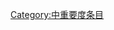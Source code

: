 {{catmore1|[[Wikipedia:共产主义专题|Wikipedia:共产主义专题]]}}
{{cat importance | topic=共产主义 | importance=中 }}
{{CategoryTOC}}
{{emptycat}}

[[Category:中重要度条目|Category:中重要度条目]]